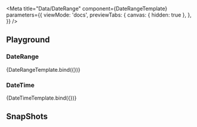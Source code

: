 

<Meta
  title="Data/DateRange"
  component={DateRangeTemplate}
  parameters={{
    viewMode: 'docs',
    previewTabs: {
      canvas: { hidden: true },
    },
  }}
/>

<Description markdown={readme} />

## Playground

### DateRange

<Canvas>
  <Story name="DateRange" parameters={{chromatic: { disableSnapshot: true }}} args={{label:'DateRange'}} >
    {DateRangeTemplate.bind({})}
  </Story>
</Canvas>

<ArgsTable story="DateRange" />

### DateTime

<Canvas>
  <Story name="DateTime" parameters={{chromatic: { disableSnapshot: true }}} args={{label:'DateTime'}} >
    {DateTimeTemplate.bind({})}
  </Story>
</Canvas>

<ArgsTable story="DateTime" />

## SnapShots
